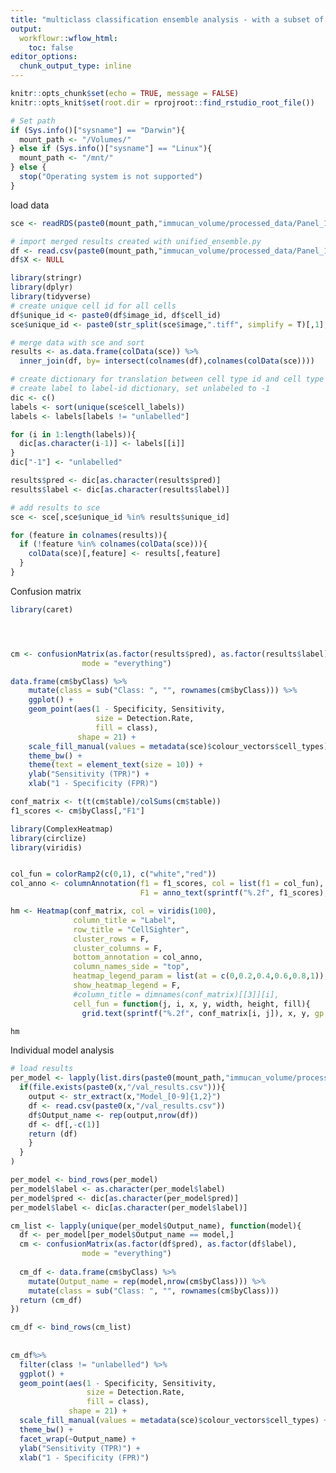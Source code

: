 ```yaml
---
title: "multiclass classification ensemble analysis - with a subset of markers"
output:
  workflowr::wflow_html:
    toc: false
editor_options:
  chunk_output_type: inline
---
```


```r
knitr::opts_chunk$set(echo = TRUE, message = FALSE)
knitr::opts_knit$set(root.dir = rprojroot::find_rstudio_root_file())

# Set path
if (Sys.info()["sysname"] == "Darwin"){
  mount_path <- "/Volumes/"
} else if (Sys.info()["sysname"] == "Linux"){
  mount_path <- "/mnt/"
} else {
  stop("Operating system is not supported")
}
```


load data
```r
sce <- readRDS(paste0(mount_path,"immucan_volume/processed_data/Panel_1/cell_classification/sce_selected.rds"))

# import merged results created with unified_ensemble.py
df <- read.csv(paste0(mount_path,"immucan_volume/processed_data/Panel_1/CellSighter/Multiclass_sliced/merged_ensemble.csv"))
df$X <- NULL
```


```r
library(stringr)
library(dplyr)
library(tidyverse)
# create unique cell id for all cells
df$unique_id <- paste0(df$image_id, df$cell_id)
sce$unique_id <- paste0(str_split(sce$image,".tiff", simplify = T)[,1],sce$ObjectNumber)

# merge data with sce and sort
results <- as.data.frame(colData(sce)) %>%
  inner_join(df, by= intersect(colnames(df),colnames(colData(sce))))

# create dictionary for translation between cell type id and cell type label
# create label to label-id dictionary, set unlabeled to -1
dic <- c()
labels <- sort(unique(sce$cell_labels))
labels <- labels[labels != "unlabelled"]

for (i in 1:length(labels)){
  dic[as.character(i-1)] <- labels[[i]]
}
dic["-1"] <- "unlabelled"

results$pred <- dic[as.character(results$pred)]
results$label <- dic[as.character(results$label)]

# add results to sce
sce <- sce[,sce$unique_id %in% results$unique_id]

for (feature in colnames(results)){
  if (!feature %in% colnames(colData(sce))){
    colData(sce)[,feature] <- results[,feature]
  }
}
```

Confusion matrix
```r
library(caret)




cm <- confusionMatrix(as.factor(results$pred), as.factor(results$label),
                mode = "everything")

data.frame(cm$byClass) %>%
    mutate(class = sub("Class: ", "", rownames(cm$byClass))) %>%
    ggplot() + 
    geom_point(aes(1 - Specificity, Sensitivity, 
                   size = Detection.Rate,
                   fill = class),
               shape = 21) + 
    scale_fill_manual(values = metadata(sce)$colour_vectors$cell_types) + 
    theme_bw() +
    theme(text = element_text(size = 10)) +
    ylab("Sensitivity (TPR)") +
    xlab("1 - Specificity (FPR)")

conf_matrix <- t(t(cm$table)/colSums(cm$table))
f1_scores <- cm$byClass[,"F1"]
```


```r
library(ComplexHeatmap)
library(circlize)
library(viridis)


col_fun = colorRamp2(c(0,1), c("white","red"))
col_anno <- columnAnnotation(f1 = f1_scores, col = list(f1 = col_fun),
                             F1 = anno_text(sprintf("%.2f", f1_scores), location = 0.5, just = "center",rot = 0, gp = gpar(fontsize = 10)))

hm <- Heatmap(conf_matrix, col = viridis(100),
              column_title = "Label",
              row_title = "CellSighter",
              cluster_rows = F,
              cluster_columns = F,
              bottom_annotation = col_anno,
              column_names_side = "top",
              heatmap_legend_param = list(at = c(0,0.2,0.4,0.6,0.8,1)),
              show_heatmap_legend = F,
              #column_title = dimnames(conf_matrix)[[3]][i],
              cell_fun = function(j, i, x, y, width, height, fill){
                grid.text(sprintf("%.2f", conf_matrix[i, j]), x, y, gp = gpar(fontsize = 10))})

hm
```

Individual model analysis
```r
# load results
per_model <- lapply(list.dirs(paste0(mount_path,"immucan_volume/processed_data/Panel_1/CellSighter/Multiclass_sliced/")),function(x){
  if(file.exists(paste0(x,"/val_results.csv"))){
    output <- str_extract(x,"Model_[0-9]{1,2}")
    df <- read.csv(paste0(x,"/val_results.csv"))
    df$Output_name <- rep(output,nrow(df))
    df <- df[,-c(1)]
    return (df)
    }
  }
)

per_model <- bind_rows(per_model)
per_model$label <- as.character(per_model$label)
per_model$pred <- dic[as.character(per_model$pred)]
per_model$label <- dic[as.character(per_model$label)]
```

```r
cm_list <- lapply(unique(per_model$Output_name), function(model){
  df <- per_model[per_model$Output_name == model,]
  cm <- confusionMatrix(as.factor(df$pred), as.factor(df$label),
                mode = "everything")
  
  cm_df <- data.frame(cm$byClass) %>%
    mutate(Output_name = rep(model,nrow(cm$byClass))) %>%
    mutate(class = sub("Class: ", "", rownames(cm$byClass)))
  return (cm_df)
})

cm_df <- bind_rows(cm_list)
  
  
cm_df%>%
  filter(class != "unlabelled") %>%
  ggplot() + 
  geom_point(aes(1 - Specificity, Sensitivity, 
                 size = Detection.Rate,
                 fill = class),
             shape = 21) + 
  scale_fill_manual(values = metadata(sce)$colour_vectors$cell_types) + 
  theme_bw() +
  facet_wrap(~Output_name) +
  ylab("Sensitivity (TPR)") +
  xlab("1 - Specificity (FPR)")
```


